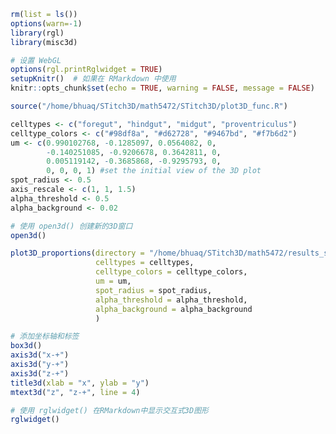 ```r
rm(list = ls())
options(warn=-1)
library(rgl)
library(misc3d)

# 设置 WebGL
options(rgl.printRglwidget = TRUE)
setupKnitr()  # 如果在 RMarkdown 中使用
knitr::opts_chunk$set(echo = TRUE, warning = FALSE, message = FALSE)

```

```r
source("/home/bhuaq/STitch3D/math5472/STitch3D/plot3D_func.R")

```

```r
celltypes <- c("foregut", "hindgut", "midgut", "proventriculus")
celltype_colors <- c("#98df8a", "#d62728", "#9467bd", "#f7b6d2")
um <- c(0.990102768, -0.1285097, 0.0564082, 0,
        -0.140251085, -0.9206678, 0.3642811, 0,
        0.005119142, -0.3685868, -0.9295793, 0,
        0, 0, 0, 1) #set the initial view of the 3D plot
spot_radius <- 0.5
axis_rescale <- c(1, 1, 1.5)
alpha_threshold <- 0.5
alpha_background <- 0.02

# 使用 open3d() 创建新的3D窗口
open3d()

plot3D_proportions(directory = "/home/bhuaq/STitch3D/math5472/results_sitich3D/results_Drosophila_embryo",
                   celltypes = celltypes,
                   celltype_colors = celltype_colors,
                   um = um,
                   spot_radius = spot_radius,
                   alpha_threshold = alpha_threshold,
                   alpha_background = alpha_background
                   )

# 添加坐标轴和标签
box3d()
axis3d("x-+")
axis3d("y-+")
axis3d("z-+")
title3d(xlab = "x", ylab = "y")
mtext3d("z", "z-+", line = 4)

# 使用 rglwidget() 在RMarkdown中显示交互式3D图形
rglwidget()

```
